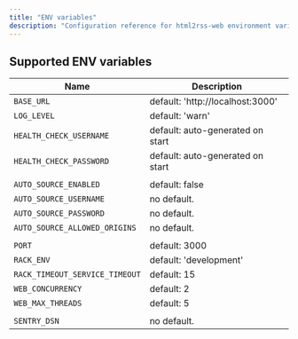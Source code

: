 ```yaml
---
title: "ENV variables"
description: "Configuration reference for html2rss-web environment variables."
---
```


## Supported ENV variables

| Name                           | Description                      |
| ------------------------------ | -------------------------------- |
| `BASE_URL`                     | default: 'http://localhost:3000' |
| `LOG_LEVEL`                    | default: 'warn'                  |
| `HEALTH_CHECK_USERNAME`        | default: auto-generated on start |
| `HEALTH_CHECK_PASSWORD`        | default: auto-generated on start |
|                                |                                  |
| `AUTO_SOURCE_ENABLED`          | default: false                   |
| `AUTO_SOURCE_USERNAME`         | no default.                      |
| `AUTO_SOURCE_PASSWORD`         | no default.                      |
| `AUTO_SOURCE_ALLOWED_ORIGINS`  | no default.                      |
|                                |                                  |
| `PORT`                         | default: 3000                    |
| `RACK_ENV`                     | default: 'development'           |
| `RACK_TIMEOUT_SERVICE_TIMEOUT` | default: 15                      |
| `WEB_CONCURRENCY`              | default: 2                       |
| `WEB_MAX_THREADS`              | default: 5                       |
|                                |                                  |
| `SENTRY_DSN`                   | no default.                      |

